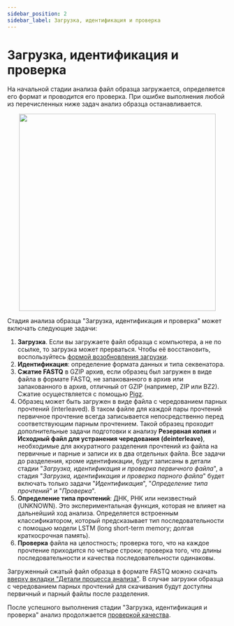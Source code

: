 ```yaml
---
sidebar_position: 2
sidebar_label: Загрузка, идентификация и проверка
---
```


# Загрузка, идентификация и проверка

На начальной стадии анализа файл образца загружается, определяется его формат
и проводится его проверка. При ошибке выполнения любой из перечисленных ниже задач анализ образца останавливается.

<p align="center">
<img src={require('/img/rus/upload_workflow.png').default} width="450"/>
</p>

Стадия анализа образца "Загрузка, идентификация и проверка" может включать следующие задачи:
1. **Загрузка**. Если вы загружаете файл образца с компьютера, а не по ссылке, то загрузка
может прерваться. Чтобы её восстановить,
воспользуйтесь [формой возобновления загрузки](/uploading-samples/restore_upload).
2. **Идентификация**: определение формата данных и типа секвенатора.
3. **Сжатие FASTQ** в GZIP архив, если образец был загружен в виде файла в формате FASTQ, не запакованного
в архив или запакованного в архив, отличный от GZIP (например, ZIP или BZ2).
Сжатие осуществляется с помощью [Pigz](https://zlib.net/pigz/).
4. Образец может быть загружен в виде файла с чередованием парных прочтений (interleaved).
В таком файле для каждой пары прочтений первичное прочтение всегда записывается непосредственно
перед соответствующим парным прочтением. Такой образец проходит дополнительные задачи подготовки к анализу
**Резервная копия** и **Исходный файл для устранения чередования (deinterleave)**, необходимые
для аккуратного разделения прочтений из файла на первичные и парные и записи их
в два отдельных файла. Все задачи до разделения, кроме идентификации, будут записаны в детали стадии
"*Загрузка, идентификация и проверка первичного файла*", а
стадия "*Загрузка, идентификация и проверка парного файла*" будет включать
только задачи "*Идентификация*", "*Определение типа прочтений*" и "*Проверка*".
5. **Определение типа прочтений**: ДНК, РНК или неизвестный (UNKNOWN). Это экспериментальная функция, которая
не влияет на дальнейший ход анализа. Определяется встроенным классификатором, который предсказывает тип
последовательности с помощью модели LSTM (long short-term memory; долгая краткосрочная память).
7. **Проверка** файла на целостность; проверка того, что на каждое прочтение приходится по четыре строки;
проверка того, что длины последовательности и качества последовательности одинаковы.

Загруженный сжатый файл образца в формате FASTQ можно
скачать [вверху вкладки "Детали процесса анализа"](/workflow-details/workflow-details#sample-files).
В случае загрузки образца с чередованием парных прочтений для скачивания будут доступны
первичный и парный файлы после разделения.

После успешного выполнения стадии "Загрузка, идентификация и проверка" анализ
продолжается [проверкой качества](/workflow-details/check-quality-and-cleanup).

